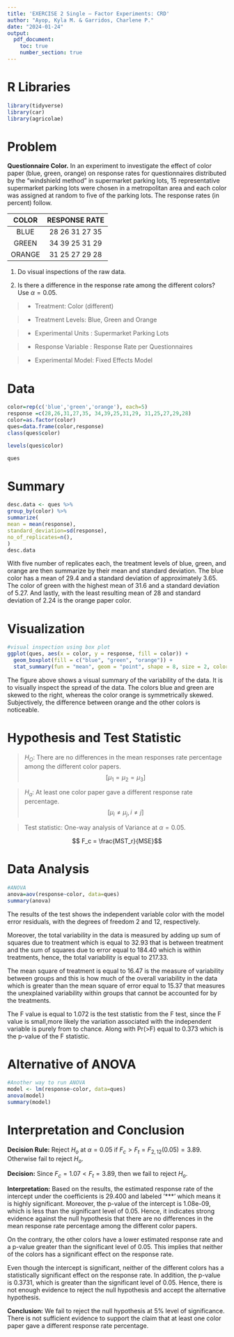 ---
title: 'EXERCISE 2 Single – Factor Experiments: CRD'
author: "Ayop, Kyla M. & Garridos, Charlene P."
date: "2024-01-24"
output: 
  pdf_document:
    toc: true
    number_section: true
---

\vspace{4in}
# R Libraries
```{r, message=FALSE}
library(tidyverse)
library(car)
library(agricolae)
```

# Problem

**Questionnaire Color.** In an experiment to investigate the effect of color paper (blue, green, orange) on response rates for questionnaires distributed by the "windshield method" in supermarket parking lots, 15 representative supermarket parking lots were chosen in a metropolitan area and each color was assigned at random to five of the parking lots. The response rates (in percent) follow.


|  COLOR  |      RESPONSE RATE     |
|:-------:|:----------------------:|
|BLUE     |28   26   31   27   35  |
|GREEN    |34   39   25   31   29  |
|ORANGE   |31   25   27   29   28  |

1. Do visual inspections of the raw data.	

2. Is there a difference in the response rate among the different colors? Use $\alpha=0.05.$

>- Treatment: Color (different)

>- Treatment Levels: Blue, Green and Orange

>- Experimental Units :  Supermarket Parking Lots

>- Response Variable : Response Rate per Questionnaires

>- Experimental Model:  Fixed Effects Model


# Data
```{r}
color=rep(c('blue','green','orange'), each=5)
response =c(28,26,31,27,35, 34,39,25,31,29, 31,25,27,29,28)
color=as.factor(color) 
ques=data.frame(color,response)
class(ques$color) 

levels(ques$color)

ques
```

# Summary
```{r}
desc.data <- ques %>%
group_by(color) %>%
summarize(
mean = mean(response),
standard_deviation=sd(response),
no_of_replicates=n(),
)
desc.data
```
With five number of replicates each, the treatment levels of blue, green, and orange are then summarize by their mean and standard deviation. The blue color has a mean of 29.4 and a standard deviation of approximately 3.65. The color of green with the highest mean of 31.6 and a standard deviation of 5.27. And lastly, with the least resulting mean of 28 and standard deviation of 2.24 is the orange paper color.

\vspace{1.3in}
# Visualization
```{r, fig.cap= "Boxplot Representation of the Effect of Paper Color on Questionnaires Response Rates in Supermarket Parking Lots"}
#visual inspection using box plot
ggplot(ques, aes(x = color, y = response, fill = color)) + 
  geom_boxplot(fill = c("blue", "green", "orange")) +
  stat_summary(fun = "mean", geom = "point", shape = 8, size = 2, color = "white")
```

The figure above shows a visual summary of the variability of the data. It is to visually inspect the spread of the data. The colors blue and green are skewed to the right, whereas the color orange is symmetrically skewed. Subjectively, the difference between orange and the other colors is noticeable.


# Hypothesis and Test Statistic

> $H_O$: There are no differences in the mean responses rate percentage among the different color papers.
$$[ \mu_1 = \mu_2 = \mu_3 ]$$

> $H_a$: At least one color paper gave a different response rate percentage.
$$[ \mu_i \neq \mu_j , i \neq j ]$$

> Test statistic: One-way analysis of Variance at $\alpha = 0.05$.

$$ F_c = \frac{MST_r}{MSE}$$

# Data Analysis

```{r}
#ANOVA
anova=aov(response~color, data=ques)
summary(anova)
```

The results of the test shows the independent variable color with the model error residuals, with the degrees of freedom 2 and 12, respectively. 

Moreover, the total variability in the data is measured by adding up sum of squares due to treatment which is equal to 32.93 that is between treatment and the sum of squares due to error equal to 184.40 which is within treatments, hence, the total variability is equal to 217.33.

The mean square of treatment is equal to 16.47 is the measure of variability between groups and this is how much of the overall variability in the data which is greater than the mean square of error equal to 15.37 that measures the unexplained variability within groups that cannot be accounted for by the treatments.

The F value is equal to 1.072 is the test statistic from the F test, since the F value is small,more likely the variation associated with the independent variable is purely from to chance. Along with Pr(>F) equal to 0.373 which is the p-value of the F statistic.

# Alternative of ANOVA

```{r}
#Another way to run ANOVA
model <- lm(response~color, data=ques)
anova(model)
summary(model)
```


# Interpretation and Conclusion


**Decision Rule:** Reject $H_o$ at $\alpha = 0.05$ if $F_c > F_t = F_{2,12} (0.05) = 3.89$. Otherwise fail to reject $H_o$.


**Decision:** Since $F_c = 1.07 < F_t =3.89$, then we fail to reject $H_o$.


**Interpretation:** Based on the results, the estimated response rate of the intercept under the coefficients is 29.400 and labeled '***' which means it is highly significant. Moreover, the p-value of the intercept is 1.08e-09, which is less than the significant level of 0.05. Hence, it indicates strong evidence against the null hypothesis that there are no differences in the mean response rate percentage among the different color papers.

On the contrary, the other colors have a lower estimated response rate and a p-value greater than the significant level of 0.05. This implies that neither of the colors has a significant effect on the response rate.

Even though the intercept is significant, neither of the different colors has a statistically significant effect on the response rate. In addition, the p-value is 0.3731, which is greater than the significant level of 0.05. Hence, there is not enough evidence to reject the null hypothesis and accept the alternative hypothesis.


**Conclusion:** We fail to reject the null hypothesis at 5% level of significance. There is not sufficient evidence to support the claim that at least one color paper gave a different response rate percentage.
